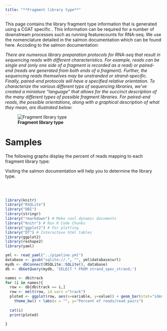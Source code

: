 ```yaml
---
title: "**Fragment library type**"
---
```


This page contains the library fragment type information that is generated using a CGAT specific . This information can be required for a number of downstream processes such as running featurecounts for RNA-seq. We use the nomenclature detailed in the salmon documentation which can be found here. Accoding to the salmon documentation:

*There are numerous library preparation protocols for RNA-seq that result in sequencing reads with different characteristics. For example, reads can be single end (only one side of a fragment is recorded as a read) or paired-end (reads are generated from both ends of a fragment). Further, the sequencing reads themselves may be unstranded or strand-specific. Finally, paired-end protocols will have a specified relative orientation. To characterize the various different typs of sequencing libraries, we’ve created a miniature “language” that allows for the succinct description of the many different types of possible fragment libraries. For paired-end reads, the possible orientations, along with a graphical description of what they mean, are illustrated below: *

![**Fragment library type**](http://salmon.readthedocs.io/en/latest/_images/ReadLibraryIllustration.png)

# **Samples**

The following graphs display the percent of reads mapping to each fragment library type:

Visiting the salmon documentation will help you to determine the library type.

<br>
<br>

```r
library(knitr)
library("RSQLite")
library("DBI")
library(stringr)
library("rmarkdown") # Make cool dynamic documents
library("knitr") # Run R Code Chunks
library("ggplot2") # For plotting
library("DT") # Interactove html tables
library(ggplot2)
library(reshape2)
library(yaml)

yml <- read_yaml("../pipeline.yml")
database <- gsub("sqlite://.", "", yml$database$url)
mydb <- dbConnect(RSQLite::SQLite(), database)
db <- dbGetQuery(mydb, 'SELECT * FROM strand_spec_strand;')

names <- db$track
for (i in names){
  row <- db[db$track == i,]
  row <- melt(row, id.vars ="track")
  ploted <- ggplot(row, aes(x=variable, y=value)) + geom_bar(stat="identity", fill="red") +
    theme_bw() + labs(x = "", y="Percent of reads/read pairs")
  
  cat(i)
  print(ploted)
  
}

```